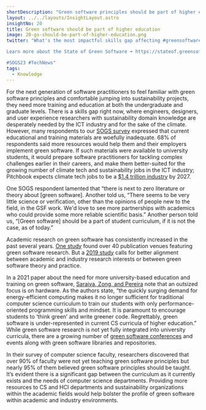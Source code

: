 ```yaml
---
shortDescription: "Green software principles should be part of higher education."
layout: ../../layouts/InsightLayout.astro
insightNo: 20
title: Green software should be part of higher education
image: 20-gs-should-be-part-of-higher-education.png
twitter: "What's the most impactful skills gap affecting #greensoftware right now? #Softwareengineers, designers, and UX researchers with sustainability domain knowledge.

Learn more about the State of Green Software ➡️ https://stateof.greensoftware.foundation

#SOGS23 #TechNews"
tags:
  - Knowledge
---
```


For the next generation of software practitioners to feel familiar with green software principles and comfortable jumping into sustainability projects, they need more training and education at both the undergraduate and graduate levels. There is a skills gap right now, where engineers, designers, and user experience researchers with sustainability domain knowledge are desperately needed by the ICT industry and for the sake of the climate. However, many respondents to our [SOGS survey](../survey) expressed that current educational and training materials are woefully inadequate. 68% of respondents said more resources would help them and their employers implement green software. If such materials were available to university students, it would prepare software practitioners for tackling complex challenges earlier in their careers, and make them better-suited for the growing number of climate tech and sustainability jobs in the ICT industry; Pitchbook expects climate tech jobs to be a [$1.4 trillion industry](https://techcrunch.com/2022/11/05/laid-off-climate-tech-is-looking-for-talent-and-founders/) by 2027.

One SOGS respondent lamented that “there is next to zero literature or theory about [green software]. Another told us, “There seems to be very little science or verification, other than the opinions of people new to the field, in the GSF work. We'd love to see more partnerships with academics who could provide some more reliable scientific basis.” Another person told us, “[Green software] should be a part of student curriculum, if it is not the case, as of today.”

Academic research on green software has consistently increased in the past several years. [One study](https://dl.acm.org/doi/10.1145/3275245.3275258) found over 40 publication venues featuring green software research. But a [2019 study](https://dl.acm.org/doi/pdf/10.1145/3350768.3350770) calls for better alignment between academic and industry research interests or between green software theory and practice.

In a 2021 paper about the need for more university-based education and training on green software, [Saraiva, Zong, and Pereira](https://dl.acm.org/doi/pdf/10.1145/3430665.3456386) note that an outsized focus is on hardware. As the authors state, “the quickly surging demand for energy-efficient computing makes it no longer sufficient for traditional computer science curriculum to train our students with only performance-oriented programming skills and mindset. It is paramount to encourage students to ‘think green’ and write greener code. Regrettably, green software is under-represented in current CS curricula of higher education.” While green software research is not yet fully integrated into university curricula, there are a growing number of [green software conferences](https://www.igscc.org/) and events along with green software libraries and repositories.

In their survey of computer science faculty, researchers discovered that over 90% of faculty were not yet teaching green software principles but nearly 95% of them believed green software principles should be taught. It’s evident there is a significant gap between the curriculum as it currently exists and the needs of computer science departments. Providing more resources to CS and HCI departments and sustainability organizations within the academic fields would help bolster the profile of green software within academic and industry environments.